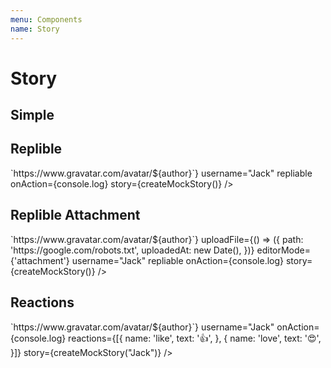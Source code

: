 ```yaml
---
menu: Components
name: Story
---
```



# Story

## Simple

<Playground>
  <RonpaStory 
    username="Jack"
    onAction={console.log}
    story={createMockStory()}
  />
</Playground>

## Replible

<Playground>
  <RonpaStory 
    getAvatar={(author) => `https://www.gravatar.com/avatar/${author}`}
    username="Jack"
    repliable
    onAction={console.log}
    story={createMockStory()}
  />
</Playground>

## Replible Attachment

<Playground>
  <RonpaStory 
    getAvatar={(author) => `https://www.gravatar.com/avatar/${author}`}
    uploadFile={() => ({
      path: 'https://google.com/robots.txt',
      uploadedAt: new Date(),
    })}
    editorMode={'attachment'}
    username="Jack"
    repliable
    onAction={console.log}
    story={createMockStory()}
  />
</Playground>

## Reactions

<Playground>
  <RonpaStory 
    getAvatar={(author) => `https://www.gravatar.com/avatar/${author}`}
    username="Jack"
    onAction={console.log}
    reactions={[{
      name: 'like',
      text: '👍',
    }, {
      name: 'love',
      text: '😍',
    }]}
    story={createMockStory("Jack")}
  />
</Playground>
